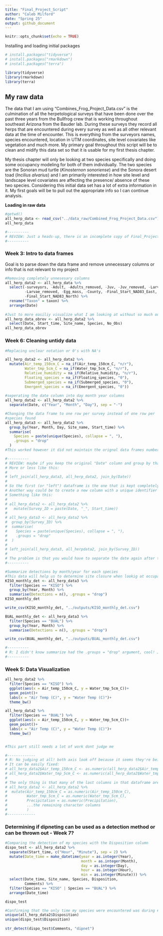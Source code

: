 ```yaml
---
title: "Final_Project_Script"
author: "Caleb Milford"
date: "Spring 25"
output: github_document
---
```


```r
knitr::opts_chunk$set(echo = TRUE)
```

Installing and loading initial packages

```r
# install.packages("tidyverse")
# install.packages("rmarkdown")
# install.packages("terra")

library(tidyverse)
library(rmarkdown)
library(terra)

```

## My raw data

The data that I am using "Combines_Frog_Project_Data.csv" is the culmination of all the herpetological surveys that have been done over the past three years from the Bullfrog crew that is working throughout southeast Arizona from the Bauder lab. During these surveys they record all herps that are encountered during every survey as well as all other relevant data at the time of encounter. This is everything from the surveyors names, species encountered, location in UTM coordinates, site level covariates like vegetation and much more. My primary goal throughout this script will be to clean and midify this data set so that it is usable for my first thesis chapter.

My thesis chapter will only be looking at two species specifically and doing some occupancy modeling for both of them individually. The two species are the Sonoran mud turtle (*Kinosternon sonoriense*) and the Sonora desert toad (*Incilius alvarius*) and I am primarily interested in how site level and landscape level covariates are affecting the presence/ absence of these two species. Considering this initial data set has a lot of extra information in it. My first goals will be to pull out the appropriate info so I can continue analysis.

**Loading in raw data**

```r
#getwd()
all_herp_data <- read_csv("../data_raw/Combined_Frog_Project_Data.csv")
all_herp_data

#----------
# REVIEW: Just a heads-up, there is an incomplete copy of Final_Project_Script.Rmd in the repo's home directory and it was a bit confusing at first
#----------
```

### Week 3: Intro to data frames

Goal is to parse down the data frame and remove unnecessary columns or info that is not relevant to my project

```r
#Removing completely unnesesary columns 
all_herp_data2 <- all_herp_data %>% 
  select(-surveyors, -Adult, -Adults_removed, -Juv, -Juv_removed, -Larvae,
         -Larvae_removed, -Egg_mass, -County, -Final_Start_NAD83_East,
         -Final_Start_NAD83_North) %>% 
  rename("Taxon" = taxon) %>% 
  arrange(Date)
         
#Just to more easiliy visualize what I am looking at without so much outside info 
all_herp_data_obrev <- all_herp_data2 %>% 
  select(Date, Start_time, Site_name, Species, No_Obs)
all_herp_data_obrev
```

### Week 6: Cleaning untidy data

```r
#Replacing unclear notation or 0's with NA's

all_herp_data2 <- all_herp_data2 %>% 
  mutate(Air_temp_150cm_C = na_if(Air_temp_150cm_C, "n/r"), 
         Water_tmp_5cm_C = na_if(Water_tmp_5cm_C, "n/r"),
         Relative_humidity = na_if(Relative_humidity, "n/r"),
         Floating_species = na_if(Floating_species, "0"),
         Submerged_species = na_if(Submerged_species, "0"), 
         Emergent_species = na_if(Emergent_species, "0"))
  
#seperating the date column into day month year columns 
all_herp_data2 <- all_herp_data2 %>% 
  separate(Date, c("Year", "Month", "Day"), sep = "-")

#Changing the data frame to one row per survey instead of one row per 
#species found 
all_herp_data3 <- all_herp_data2 %>%
  group_by(Year, Month, Day, Site_name, Start_time) %>%
  summarise(
    Species = paste(unique(Species), collapse = ", "),
    .groups = "drop"
  )
#This worked however it did not maintain the orignal data frames number of #columns. It only gave back the columns I grouped by. Need to come back and #figure out how to have each row represent 1 survey while maintaining all #origial columns 

#----------
# REVIEW: maybe if you keep the original "Date" column and group by that one instead of "Year, Month, Day" you could use it in a left_join()
# More or less like this: 
#
# left_join(all_herp_data3, all_herp_data2, join_by(Date))
#
# So the first (or "left") dataframe is the one that is kept completely, and the second dataframe is used to add new columns
# Another way could be to create a new column with a unique identifier for surveys using paste() in the previous dataframe (all_herp_data2) so you can group_by() and lef_join() using the survey identifier.
# Something like this:
#
# all_herp_data2 <- all_herp_data2 %>% 
#   mutate(Survey_ID = paste(Date, "_", Start_time))
#
# all_herp_data3 <- all_herp_data2 %>%
#  group_by(Survey_ID) %>%
#  summarise(
#    Species = paste(unique(Species), collapse = ", "),
#    .groups = "drop"
#  )
#
# left_join(all_herp_data3, all_herpdata2, join_by(Survey_ID))
#
# The problem is that you would have to separate the date again after this.
#----------

#Summarize detections by month/year for each species 
#This data will help us to determine site closure when lookig at occupancy 
KISO_monthly_det <- all_herp_data3 %>% 
  filter(Species == "KISO") %>% 
  group_by(Year, Month) %>% 
  summarise(Detections = n(), .groups = "drop")
KISO_monthly_det

write_csv(KISO_monthly_det, "../outputs/KISO_monthly_det.csv")

BUAL_monthly_det <- all_herp_data3 %>% 
  filter(Species == "BUAL") %>% 
  group_by(Year, Month) %>% 
  summarise(Detections = n(), .groups = "drop")

write_csv(BUAL_monthly_det, "../outputs/BUAL_monthly_det.csv")

#----------
# R: I didn't know summarize had the .groups = "drop" argument, cool! Just as a suggestion, maybe /data_clean/ would be a better directory for these if you plan to use the /output folder for plots in the future?
#----------

```

### Week 5: Data Visualization

```r
all_herp_data2 %>% 
  filter(Species == "KISO") %>% 
  ggplot(aes(x = Air_temp_150cm_C, y = Water_tmp_5cm_C))+
  geom_point()+
  labs(x = "Air Temp (C)", y = "Water Temp (C)")+
  theme_bw()

all_herp_data2 %>% 
  filter(Species == "BUAL") %>% 
  ggplot(aes(x = Air_temp_150cm_C, y = Water_tmp_5cm_C))+
  geom_point()+
  labs(x = "Air Temp (C)", y = "Water Temp (C)")+
  theme_bw()


#This part still needs a lot of work dont judge me 

#-------------
# R: No judging at all! both axis look off because it seems they're being read as character instead of numeric (probably because of the "n/r" values in the original database). 
# It can be easily fixed:
# all_herp_data2$Air_temp_150cm_C <- as.numeric(all_herp_data2$Air_temp_150cm_C)
# all_herp_data2$Water_tmp_5cm_C <- as.numeric(all_herp_data2$Water_tmp_5cm_C)
#
# The only thing is that many of the last columns in that dataframe are also character class, so if you want to use them later on it may be easier to use a mutate function when you're setting the NA values in line 67, like this:
# all_herp_data2 <- all_herp_data2 %>% 
#  mutate(Air_temp_150cm_C = as.numeric(Air_temp_150cm_C),
#         Water_tmp_5cm_C = as.numeric(Water_tmp_5cm_C),
#         Precipitation = as.numeric(Precipitation), 
#         ...the remaining character columns
#         )
#-------------
```

### Determining if dipneting can be used  as a detection method or can be thrown out - Week 7?

```r
#Comparing the detection of my species with the Disposition column 
dispo_test <- all_herp_data2 %>%
  separate(Start_time, c("Hour", "Minute"), sep = 2) %>% 
  mutate(Date_time = make_datetime(year = as.integer(Year), 
                                   month = as.integer(Month),
                                   day = as.integer(Day), 
                                   hour = as.integer(Hour), 
                                   min = as.integer(Minute))) %>% 
  select(Date_time, Site_name, Species, Disposition,
         Comments) %>% 
  filter(Species == "KISO" | Species == "BUAL") %>% 
  arrange(Date_time)

dispo_test

#Confirming that the only time my species were encountered was during #"observed", "removed", "none", aka visual surveys 
unique(all_herp_data2$Disposition)
unique(dispo_test$Disposition)
  
str_detect(dispo_test$Comments, "dipnet")
```
